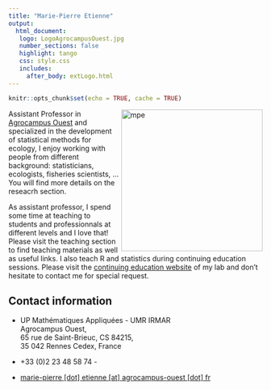 ```yaml
---
title: "Marie-Pierre Etienne"
output: 
  html_document:
   logo: LogoAgrocampusOuest.jpg
   number_sections: false
   highlight: tango
   css: style.css
   includes:
     after_body: extLogo.html
---
```




```r
knitr::opts_chunk$set(echo = TRUE, cache = TRUE)
```


<img src="img/mpe.gif" alt="mpe" width = "280px" align="right"> </img>
  
  

  

  
Assistant Professor in [Agrocampus Ouest](https://www.agrocampus-ouest.fr/) and specialized in the development of statistical methods for ecology, I enjoy working with people from different background: statisticians, ecologists, fisheries scientists, ...
You will find more details on the reseacrh section.
  
  
As assistant professor, I spend some time at teaching to students and professionnals at different levels and I love that! Please visit the teaching section to find teaching materials as well as useful links. I also teach R and statistics during continuing education sessions. Please visit the [continuing education website](https://dsr-rennes.github.io/) of  my lab and don't hesitate to contact me for special request.

 
  
  
## Contact information
- <i class="fas fa-map-marker"></i> UP  Mathématiques Appliquées - UMR IRMAR </br>
  Agrocampus Ouest, </br>
  65 rue de Saint-Brieuc, CS 84215,</br>
  35 042 Rennes Cedex, France</br>
  
- <i class="fa fa-phone"></i> +33 (0)2 23 48 58 74 -

- <i class="fa fa-at"></i> <a href="mailto:marie-pierre.etienne@agrocampus-ouest.fr">marie-pierre [dot] etienne [at] agrocampus-ouest [dot] fr</a>


 

 


